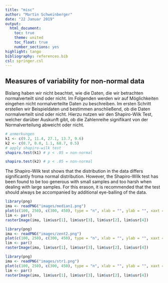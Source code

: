 ```yaml
---
title: "misc"
author: "Martin Schweinberger"
date: "22 Januar 2019"
output: 
  html_document:
    toc: true
    theme: united
    toc_float: true
    number_sections: yes
highlight: tango
bibliography: references.bib
csl: springer.csl
---
```



## Measures of variability for non-normal data

Bislang haben wir nicht beachtet, wie die Daten, die wir betrachten normalverteilt sind oder nicht. Im Folgenden werden wir auf Möglichkeiten eingehen nicht normalverteilte Daten zu beschreiben. Im ersten Schritt erstellen wir Beispieldaten und bestimmen anschließend, ob die Daten normalverteilt sind oder nicht. Hierzu nutzen wir den Shapiro-Wilk Test, welcher darüber Auskunft gibt, ob die Zahlenreihe signifikant von der Normalverteilung abweicht oder nicht.


```r
# anmerkungen
k1 <- c(9.2, 11.4, 27.1, 13.7, 9.6)
k2 <- c(0.7, 0.0, 1.1, 68.7, 0.5)
# apply shapiro-wilk test
shapiro.test(k1) # p < .05 = non-normal

shapiro.test(k2) # p < .05 = non-normal
```


The Shapiro-Wilk test shows that the distribution in the data differs significantly froma normal distribution. However, the  Shapiro-Wilk test has been found to be too generous with small samples and too harsh when dealing with large samples. For this erason, it is recommended that the test should always be accompanied by additional eye-balling of the data.

```r
library(png)
ima <- readPNG("images/median1.png")
plot(c(100, 250), c(300, 450), type = "n", xlab = "", ylab = "", xaxt = "n",yaxt = "n")
lim <- par()
rasterImage(ima, lim$usr[1], lim$usr[3], lim$usr[2], lim$usr[4])
```


```r
library(png)
ima <- readPNG("images/zent2.png")
plot(c(100, 250), c(300, 450), type = "n", xlab = "", ylab = "", xaxt = "n",yaxt = "n")
lim <- par()
rasterImage(ima, lim$usr[1], lim$usr[3], lim$usr[2], lim$usr[4])
```

```r
library(png)
ima <- readPNG("images/str1.png")
plot(c(100, 250), c(300, 450), type = "n", xlab = "", ylab = "", xaxt = "n",yaxt = "n")
lim <- par()
rasterImage(ima, lim$usr[1], lim$usr[3], lim$usr[2], lim$usr[4])
```
